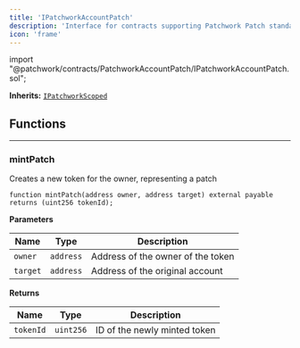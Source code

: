 ```yaml
---
title: 'IPatchworkAccountPatch'
description: 'Interface for contracts supporting Patchwork Patch standard'
icon: 'frame'
---
```




<Info>
<div class="border-b border-zinc-500/20 dark:border-zinc-500/30 pb-4 flex" style={{gap: '4px', fontFamily: 'var(--font-jetbrains-mono)'}}>
<span class="token keyword">import</span> <span class="token string">"@patchwork/contracts/PatchworkAccountPatch/IPatchworkAccountPatch.sol"</span><span class="token punctuation">;</span>
</div>

**Inherits:**
[`IPatchworkScoped`](/contracts/core/IPatchworkScoped)
</Info>


<Separator />

## Functions
---
### mintPatch

Creates a new token for the owner, representing a patch


```solidity
function mintPatch(address owner, address target) external payable returns (uint256 tokenId);
```
**Parameters**

|Name|Type|Description|
|----|----|-----------|
|`owner`|`address`|Address of the owner of the token|
|`target`|`address`|Address of the original account|

**Returns**

|Name|Type|Description|
|----|----|-----------|
|`tokenId`|`uint256`|ID of the newly minted token|



